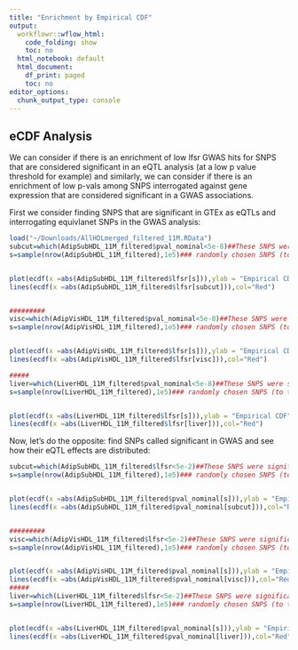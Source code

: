 ```yaml
---
title: "Enrichment by Empirical CDF"
output:
  workflowr::wflow_html:
    code_folding: show
    toc: no
  html_notebook: default
  html_document:
    df_print: paged
    toc: no
editor_options:
  chunk_output_type: console
---
```




## eCDF Analysis

We can consider if there is an enrichment of low lfsr GWAS hits for SNPS that are considered significant in an eQTL analysis (at a low p value threshold for example) and similarly, we can consider if there is an enrichment of low p-vals among SNPS interrogated against gene expression that are considered significant in a GWAS associations.

First we consider finding SNPS that are significant in GTEx as eQTLs and interrogating equivlanet SNPs in the GWAS analysis:

```r
load("~/Downloads/AllHDLmerged_filtered_11M.RData")
subcut=which(AdipSubHDL_11M_filtered$pval_nominal<5e-8)##These SNPS were significant at nominal pval threshold of 5e-8
s=sample(nrow(AdipSubHDL_11M_filtered),1e5)### randomly chosen SNPS (to thin plot)


plot(ecdf(x =abs(AdipSubHDL_11M_filtered$lfsr[s])),ylab = "Empirical CDF",xlab="lfsr against HDL",main="eCDF of GWAS lfsr for SNPS that are eQTL in Adipose Subcutaneous")
lines(ecdf(x =abs(AdipSubHDL_11M_filtered$lfsr[subcut])),col="Red")


#########
visc=which(AdipVisHDL_11M_filtered$pval_nominal<5e-8)##These SNPS were significant at nominal pval threshold of 5e-8
s=sample(nrow(AdipVisHDL_11M_filtered),1e5)### randomly chosen SNPS (to thin plot)


plot(ecdf(x =abs(AdipVisHDL_11M_filtered$lfsr[s])),ylab = "Empirical CDF",xlab="lfsr against HDL",main="eCDF of GWAS lfsr for SNPS that are eQTL in Adipose Visceral")
lines(ecdf(x =abs(AdipVisHDL_11M_filtered$lfsr[visc])),col="Red")

#####
liver=which(LiverHDL_11M_filtered$pval_nominal<5e-8)##These SNPS were significant at nominal pval threshold of 5e-8
s=sample(nrow(LiverHDL_11M_filtered),1e5)### randomly chosen SNPS (to thin plot)


plot(ecdf(x =abs(LiverHDL_11M_filtered$lfsr[s])),ylab = "Empirical CDF",xlab="lfsr against HDL",main="eCDF of GWAS lfsr for SNPS that are eQTL in Liver")
lines(ecdf(x =abs(LiverHDL_11M_filtered$lfsr[liver])),col="Red")
```

Now, let's do the opposite: find SNPs called significant in GWAS and see how their eQTL effects are distributed:


```r
subcut=which(AdipSubHDL_11M_filtered$lfsr<5e-2)##These SNPS were significant at nominal pval threshold of 5e-8
s=sample(nrow(AdipSubHDL_11M_filtered),1e5)### randomly chosen SNPS (to thin plot)


plot(ecdf(x =abs(AdipSubHDL_11M_filtered$pval_nominal[s])),ylab = "Empirical CDF",xlab="Pval against AdiSubc",main="eCDF of eQTL Pval for SNPS that are GWAS hits in HDL")
lines(ecdf(x =abs(AdipSubHDL_11M_filtered$pval_nominal[subcut])),col="Red")


#########
visc=which(AdipVisHDL_11M_filtered$lfsr<5e-2)##These SNPS were significant at nominal pval threshold of 5e-8
s=sample(nrow(AdipVisHDL_11M_filtered),1e5)### randomly chosen SNPS (to thin plot)


plot(ecdf(x =abs(AdipVisHDL_11M_filtered$pval_nominal[s])),ylab = "Empirical CDF",xlab="Pval against AdiVisceral",main="eCDF of eQTL Pval for SNPS that are GWAS hits in HDL")
lines(ecdf(x =abs(AdipVisHDL_11M_filtered$pval_nominal[visc])),col="Red")
#####
liver=which(LiverHDL_11M_filtered$lfsr<5e-2)##These SNPS were significant at nominal pval threshold of 5e-8
s=sample(nrow(LiverHDL_11M_filtered),1e5)### randomly chosen SNPS (to thin plot)


plot(ecdf(x =abs(LiverHDL_11M_filtered$pval_nominal[s])),ylab = "Empirical CDF",xlab="Pval against Liver",main="eCDF of eQTL Pval for SNPS that are GWAS hits in HDL")
lines(ecdf(x =abs(LiverHDL_11M_filtered$pval_nominal[liver])),col="Red")
```



